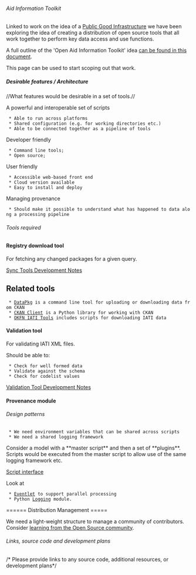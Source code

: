 ====== Aid Information Toolkit ======
{{:tools:toolkit:openaidtoolkit.png?200 |}}
Linked to work on the idea of a [[roadmap:create_iati_public_good_architecture_blueprints|Public Good Infrastructure]] we have been exploring the idea of creating a distribution of open source tools that all work together to perform key data access and use functions.

A full outline of the 'Open Aid Information Toolkit' idea [[https://docs.google.com/document/pub?id=1hsBLPzBxL3FQ7WdRutLlE19iw7pY_7k14e1I_p9zm3E|can be found in this document]].

This page can be used to start scoping out that work.

{{:tools:toolkit:toolkitlayers.png|}}

===== Desirable features / Architecture =====

//What features would be desirable in a set of tools.//

A powerful and interoperable set of scripts

  * Able to run across platforms
  * Shared configuration (e.g. for working directories etc.)
  * Able to be connected together as a pipeline of tools

Developer friendly
  * Command line tools;
  * Open source;

User friendly
  * Accessible web-based front end
  * Cloud version available
  * Easy to install and deploy

Managing provenance
  * Should make it possible to understand what has happened to data along a processing pipeline

====== Tools required ======

==== Registry download tool ====

For fetching any changed packages for a given query. 

[[sync_tools|Sync Tools Development Notes]]

== Related tools ==

  * [[http://packages.python.org/datapkg/|DataPkg]] is a command line tool for uploading or downloading data from CKAN
  * [[http://pypi.python.org/pypi/ckanclient|CKAN Client]] is a Python library for working with CKAN
  * [[https://github.com/okfn/iatitools/blob/master/1-iatidownload.py|OKFN IATI Tools]] includes scripts for downloading IATI data

==== Validation tool ====

For validating IATI XML files.

Should be able to:
  * Check for well formed data
  * Validate against the schema
  * Check for codelist values

[[validation_tool|Validation Tool Development Notes]]

==== Provenance module ====


====== Design patterns ======

  * We need environment variables that can be shared across scripts
  * We need a shared logging framework

Consider a model with a **master script** and then a set of **plugins**. Scripts would be executed from the master script to allow use of the same logging framework etc. 

[[Script interface]]

Look at
  * [[http://eventlet.net/doc/design_patterns.html|Eventlet]] to support parallel processing
  * Python [[http://docs.python.org/library/logging.html|Logging]] module.

====== Distribution Management =====

We need a light-weight structure to manage a community of contributors. Consider [[http://dl.acm.org/citation.cfm?doid=567793.567795|learning from the Open Source community]]. 

====== Links, source code and development plans ======
/* Please provide links to any source code, additional resources, or development plans*/